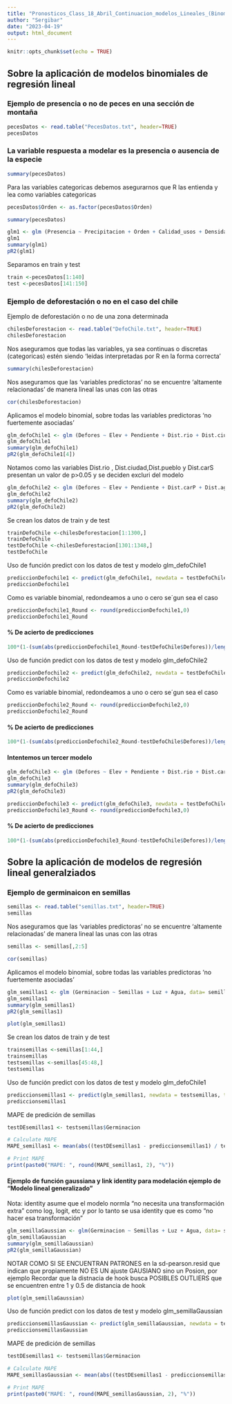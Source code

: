 ```yaml
---
title: "Pronosticos_Class_18_Abril_Continuacion_modelos_Lineales_(Binomiales)"
author: "Sergibar"
date: "2023-04-19"
output: html_document
---
```


```r
knitr::opts_chunk$set(echo = TRUE)
```

## Sobre la aplicación de modelos binomiales  de regresión lineal 


### Ejemplo de presencia o no de peces en una sección de montaña 
```r
pecesDatos <- read.table("PecesDatos.txt", header=TRUE)
pecesDatos
```

### La variable respuesta a modelar es la presencia o ausencia de la especie

```r
summary(pecesDatos)
```


Para las variables categoricas debemos asegurarnos que R las entienda y lea como variables categoricas
```r
pecesDatos$Orden <- as.factor(pecesDatos$Orden)
```



```r
summary(pecesDatos)
```



```r
glm1 <- glm (Presencia ~ Precipitacion + Orden + Calidad_usos + Densidad_arroyos + Rios_montana + Sup.Tramo, data= pecesDatos, family=binomial(link=logit))
glm1
summary(glm1)
pR2(glm1)
```



Separamos en train y test 

```r
train <-pecesDatos[1:140]
test <-pecesDatos[141:150]
```




### Ejemplo de deforestación o no en el caso del chile 

Ejemplo de deforestación o no de una zona determinada 

```r
chilesDeforestacion <- read.table("DefoChile.txt", header=TRUE)
chilesDeforestacion
```

Nos aseguramos que todas las variables, ya sea continuas o discretas (categoricas) estén siendo 'leidas interpretadas por R en la forma correcta '
```r
summary(chilesDeforestacion)
```

Nos aseguramos que las 'variables predictoras' no se encuentre 'altamente relacionadas' de manera lineal las unas con las otras 
```r
cor(chilesDeforestacion)
```


Aplicamos el modelo binomial, sobre todas las variables predictoras 'no fuertemente asociadas ' 
```r
glm_defoChile1 <- glm (Defores ~ Elev + Pendiente + Dist.rio + Dist.ciudad + Dist.pueblo + Dist.carP + Dist.carS + Dist.agri + Insolac, data= chilesDeforestacion, family=binomial(link=logit))
glm_defoChile1
summary(glm_defoChile1)
pR2(glm_defoChile1[4])
```

Notamos como las variables Dist.rio , Dist.ciudad,Dist.pueblo y Dist.carS presentan un valor de p>0.05 y se deciden excluri del modelo 

```r
glm_defoChile2 <- glm (Defores ~ Elev + Pendiente + Dist.carP + Dist.agri + Insolac, data= chilesDeforestacion, family=binomial(link=logit))
glm_defoChile2
summary(glm_defoChile2)
pR2(glm_defoChile2)
```


Se crean los datos de train y de test
```r
trainDefoChile <-chilesDeforestacion[1:1300,]
trainDefoChile
testDefoChile <-chilesDeforestacion[1301:1348,]
testDefoChile
```


Uso de función predict con los datos de test y modelo glm_defoChile1

```r
prediccionDefochile1 <- predict(glm_defoChile1, newdata = testDefoChile, type='response')
prediccionDefochile1
```


Como es variable binomial, redondeamos a uno o cero se´gun sea el caso 
```r
prediccionDefochile1_Round <- round(prediccionDefochile1,0)
prediccionDefochile1_Round
```

#### % De acierto de predicciones 
```r
100*(1-(sum(abs(prediccionDefochile1_Round-testDefoChile$Defores))/length(prediccionDefochile1_Round)))
```



Uso de función predict con los datos de test y modelo glm_defoChile2

```r
prediccionDefochile2 <- predict(glm_defoChile2, newdata = testDefoChile, type='response')
prediccionDefochile2
```


Como es variable binomial, redondeamos a uno o cero se´gun sea el caso 
```r
prediccionDefochile2_Round <- round(prediccionDefochile2,0)
prediccionDefochile2_Round
```

#### % De acierto de predicciones 
```r
100*(1-(sum(abs(prediccionDefochile2_Round-testDefoChile$Defores))/length(prediccionDefochile2_Round)))
```


#### Intentemos un tercer modelo 

```r
glm_defoChile3 <- glm (Defores ~ Elev + Pendiente + Dist.rio + Dist.carP + Dist.agri + Insolac, data= chilesDeforestacion, family=binomial(link=logit))
glm_defoChile3
summary(glm_defoChile3)
pR2(glm_defoChile3)
```

```r
prediccionDefochile3 <- predict(glm_defoChile3, newdata = testDefoChile, type='response')
prediccionDefochile3_Round <- round(prediccionDefochile3,0)

```



#### % De acierto de predicciones 
```r
100*(1-(sum(abs(prediccionDefochile3_Round-testDefoChile$Defores))/length(prediccionDefochile3_Round)))
```




## Sobre la aplicación de modelos de regresión lineal generalziados 


### Ejemplo de germinaicon en semillas 
```r
semillas <- read.table("semillas.txt", header=TRUE)
semillas

```


Nos aseguramos que las 'variables predictoras' no se encuentre 'altamente relacionadas' de manera lineal las unas con las otras 
```r
semillas <- semillas[,2:5]

cor(semillas)
```


Aplicamos el modelo binomial, sobre todas las variables predictoras 'no fuertemente asociadas ' 
```r
glm_semillas1 <- glm (Germinacion ~ Semillas + Luz + Agua, data= semillas, family=poisson(link=log))
glm_semillas1
summary(glm_semillas1)
pR2(glm_semillas1)
```

```r
plot(glm_semillas1)
```


Se crean los datos de train y de test
```r
trainsemillas <-semillas[1:44,]
trainsemillas
testsemillas <-semillas[45:48,]
testsemillas
```


Uso de función predict con los datos de test y modelo glm_defoChile1

```r
prediccionsemillas1 <- predict(glm_semillas1, newdata = testsemillas, type='response')
prediccionsemillas1


```


MAPE de predición de semillas 
```r

testDEsemillas1 <- testsemillas$Germinacion

# Calculate MAPE
MAPE_semillas1 <- mean(abs((testDEsemillas1 - prediccionsemillas1) / testDEsemillas1)) * 100

# Print MAPE
print(paste0("MAPE: ", round(MAPE_semillas1, 2), "%"))


```


#### Ejemplo de función gaussiana y link identity para modelación ejemplo de "Modelo lineal generalizado"
Nota: identity  asume que el modelo normla "no necesita una transformación extra" como log, logit, etc y por lo tanto se usa identity que es como "no hacer esa transformación"
```r
glm_semillaGaussian <- glm(Germinacion ~ Semillas + Luz + Agua, data= semillas, family = gaussian(link = "identity"))
glm_semillaGaussian
summary(glm_semillaGaussian)
pR2(glm_semillaGaussian)
```


NOTAR COMO SI SE ENCUENTRAN PATRONES en la sd-pearson.resid  que indican que propiamente NO ES UN ajuste GAUSIANO sino un Posion, por ejemplo 
Recordar que la distnacia de hook busca POSIBLES OUTLIERS que se encuentren entre 1 y 0.5 de distancia de hook 
```r
plot(glm_semillaGaussian)
```



Uso de función predict con los datos de test y modelo glm_semillaGaussian

```r
prediccionsemillasGaussian <- predict(glm_semillaGaussian, newdata = testsemillas, type='response')
prediccionsemillasGaussian


```


MAPE de predición de semillas 
```r

testDEsemillas1 <- testsemillas$Germinacion

# Calculate MAPE
MAPE_semillasGaussian <- mean(abs((testDEsemillas1 - prediccionsemillasGaussian) / testDEsemillas1)) * 100

# Print MAPE
print(paste0("MAPE: ", round(MAPE_semillasGaussian, 2), "%"))


```



